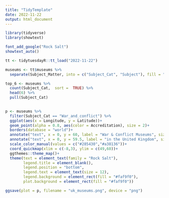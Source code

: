 ```yaml
---
title: "TidyTemplate"
date: 2022-11-22
output: html_document
---
```

```r
library(tidyverse)
library(showtext)

font_add_google("Rock Salt")
showtext_auto()

tt <- tidytuesdayR::tt_load("2022-11-22")

museums <- tt$museums %>% 
  separate(Subject_Matter, into = c("Subject_Cat", "Subject"), fill = "right", sep = "-", remove = FALSE, extra = "merge")

top_6 <- museums %>% 
  count(Subject_Cat,  sort =  TRUE) %>% 
  head(6) %>% 
  pull(Subject_Cat)
  

```

```r
p <- museums %>%
  filter(Subject_Cat == "War_and_conflict") %>% 
  ggplot(aes(x = Longitude, y = Latitude))+
  geom_point(alpha = 0.8, aes(color = Accreditation), size = 2)+
  borders(database = "world")+
  annotate("text", x = 0, y = 60, label = "War & Conflict Museums", size = 12, family = "Rock Salt", hjust = "right", color = "#285430", fontface = "bold" )+
  annotate("text", x = 0, y = 59.5, label = "in the United Kingdom", size = 10, family = "Rock Salt", hjust = "right", color = "#285430")+
  scale_color_manual(values = c("#285430","#a38136"))+
  coord_quickmap(xlim = c(-8,3), ylim = c(49,60))+
  ggthemes::theme_map()+
  theme(text = element_text(family = "Rock Salt"),
        legend.title = element_blank(),
        legend.position = "bottom",
        legend.text = element_text(size = 12),
        legend.background = element_rect(fill = "#faf9f0"),
        plot.background = element_rect(fill = "#faf9f0"))

ggsave(plot = p, filename = "uk_museums.png", device = "png")


```

